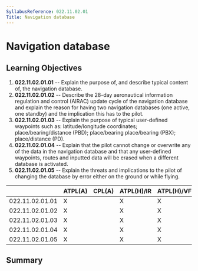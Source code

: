 ```yaml
---
SyllabusReference: 022.11.02.01
Title: Navigation database
---
```


# Navigation database

## Learning Objectives

1.  **022.11.02.01.01** -- Explain the purpose of, and describe typical content
    of, the navigation database.
2.  **022.11.02.01.02** -- Describe the 28-day aeronautical information
    regulation and control (AIRAC) update cycle of the navigation database and
    explain the reason for having two navigation databases (one active, one
    standby) and the implication this has to the pilot.
3.  **022.11.02.01.03** -- Explain the purpose of typical user-defined waypoints
    such as: latitude/longitude coordinates; place/bearing/distance (PBD);
    place/bearing place/bearing (PBX); place/distance (PD).
4.  **022.11.02.01.04** -- Explain that the pilot cannot change or overwrite any
    of the data in the navigation database and that any user-defined waypoints,
    routes and inputted data will be erased when a different database is
    activated.
5.  **022.11.02.01.05** -- Explain the threats and implications to the pilot of
    changing the database by error either on the ground or while flying.

|                 | ATPL(A) | CPL(A) | ATPL(H)/IR | ATPL(H)/VFR | CPL(H) | IR  | CBIR(A) |
| --------------- | ------- | ------ | ---------- | ----------- | ------ | --- | ------- |
| 022.11.02.01.01 | X       |        | X          | X           |        | X   | X       |
| 022.11.02.01.02 | X       |        | X          | X           |        | X   | X       |
| 022.11.02.01.03 | X       |        | X          | X           |        | X   |         |
| 022.11.02.01.04 | X       |        | X          | X           |        | X   | X       |
| 022.11.02.01.05 | X       |        | X          | X           |        | X   |         |

## Summary

